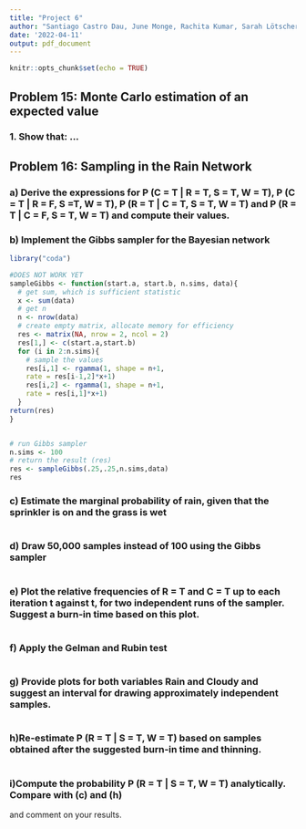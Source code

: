 ---
title: "Project 6"
author: "Santiago Castro Dau, June Monge, Rachita Kumar, Sarah Lötscher"
date: '2022-04-11'
output: pdf_document
---

```{r setup, include=FALSE}
knitr::opts_chunk$set(echo = TRUE)
```
## Problem 15: Monte Carlo estimation of an expected value
### 1. Show that: $...$



## Problem 16: Sampling in the Rain Network
### a) Derive the expressions for P (C = T | R = T, S = T, W = T), P (C = T | R = F, S =T, W = T), P (R = T | C = T, S = T, W = T) and P (R = T | C = F, S = T, W = T) and compute their values.

\begin{equation*}
\begin{split}
  P(C=T|R=T,S=T,W=T)&=P(C=T|R=T,S=T)&=\frac{P(C=T)P(S=T,R=T|C=T)}{P(S=T,R=T)}\\     &=\frac{P(C=T)P(S=T|C=T)P(R=T|C=T)}{P(C=T)P(S=T|C=T)P(R=T|C=T)+P(C=F)P(S=T|C=F)P(R=T|C=F)}\\
&=\frac{0.5*0.1*0.8}{0.53*0.1*0.8+0.5*0.5*0.2}&=0.4444

P(C=T|R=F,S=T,W=T)&=\frac{P(C=T)P(S=T|C=T)P(R=F|C=T)}{P(C=T)P(S=T|C=T)P(R=F|C=T)+P(C=F)P(S=T|C=F)P(R=F|C=F)}\\
&=\frac{0.5*0.1*0.2}{0.5*0.1*0.2+0.5*0.5*0.8}&=0.04761905



P(R=T|C=T,S=T,W=T)&=\frac{P(R=T|C=T,S=T)P(W=T|R=T,C=T,S=T)}{P(W=T|C=T,S=T)}&=\frac{P(R=T|C=T)P(W=T|R=T,S=T)}{P(W=T|C=T,S=T)}\\  &=\frac{P(R=T|C=T)P(W=T|R=T,S=T)}{P(R=T|C=T)P(W=T|R=T,S=T)+P(R=F|C=T)P(W=T|R=F,S=T)}\\
&=\frac{0.8*0.99}{0.8*0.99+0.2*0.9}&=0.8148

P(R=T|C=F,S=T,W=T)&=\frac{P(R=T|C=F)P(W=T|R=T,S=T)}{P(R=T|C=F)P(W=T|R=T,S=T)+P(R=F|C=F)P(W=T|R=F,S=T)}\\
&=\frac{0.2*0.99}{0.2*0.99+0.8*0.9}&=0.2156863


\end{split}
\end{equation*}

### b) Implement the Gibbs sampler for the Bayesian network 


```{r, echo = FALSE}
library("coda")

```


```{r}

#DOES NOT WORK YET
sampleGibbs <- function(start.a, start.b, n.sims, data){
  # get sum, which is sufficient statistic
  x <- sum(data)
  # get n
  n <- nrow(data)
  # create empty matrix, allocate memory for efficiency
  res <- matrix(NA, nrow = 2, ncol = 2)
  res[1,] <- c(start.a,start.b)
  for (i in 2:n.sims){
    # sample the values
    res[i,1] <- rgamma(1, shape = n+1,
    rate = res[i-1,2]*x+1)
    res[i,2] <- rgamma(1, shape = n+1,
    rate = res[i,1]*x+1)
  }
return(res)
}


# run Gibbs sampler
n.sims <- 100
# return the result (res)
res <- sampleGibbs(.25,.25,n.sims,data)
res
```


### c) Estimate the marginal probability of rain, given that the sprinkler is on and the grass is wet

```{r}

```


### d) Draw 50,000 samples instead of 100 using the Gibbs sampler

```{r}

```

### e) Plot the relative frequencies of R = T and C = T up to each iteration t against t, for two independent runs of the sampler. Suggest a burn-in time based on this plot.

```{r}

```

### f) Apply the Gelman and Rubin test 

```{r}

```

### g) Provide plots for both variables Rain and Cloudy and suggest an interval for drawing approximately independent samples. 

```{r}

```

### h)Re-estimate P (R = T | S = T, W = T) based on samples obtained after the suggested burn-in time and thinning.

```{r}

```

### i)Compute the probability P (R = T | S = T, W = T) analytically. Compare with (c) and (h)
and comment on your results.

```{r}

```


